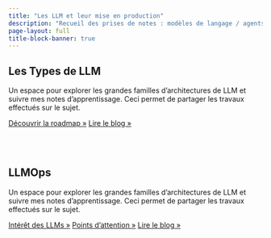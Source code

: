 ```yaml
---
title: "Les LLM et leur mise en production"
description: "Recueil des prises de notes : modèles de langage / agents"
page-layout: full
title-block-banner: true
---
```


::: hero
# Les Types de LLM

Un espace pour explorer les grandes familles d’architectures de LLM et suivre mes notes d’apprentissage. Ceci permet de partager les travaux effectués sur le sujet.

[Découvrir la roadmap »](roadmap/index.qmd){.btn .btn-primary} [Lire le blog »](blog/index.qmd){.btn .btn-secondary}
:::

<br></br>

::: hero
# LLMOps

Un espace pour explorer les grandes familles d’architectures de LLM et suivre mes notes d’apprentissage. Ceci permet de partager les travaux effectués sur le sujet.

[Intérêt des LLMs »](roadmap/index.qmd){.btn .btn-primary} [Points d'attention »](roadmap/index.qmd){.btn .btn-primary} [Lire le blog »](blog/index.qmd){.btn .btn-secondary}
:::